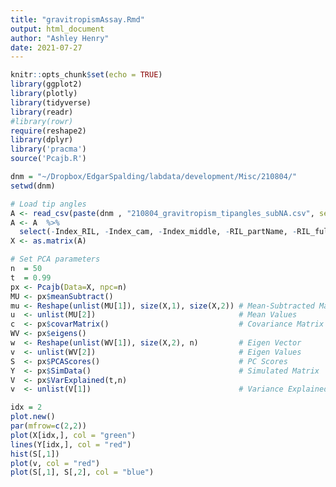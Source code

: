 ```yaml
---
title: "gravitropismAssay.Rmd"
output: html_document
author: "Ashley Henry"
date: 2021-07-27
---
```


```r
knitr::opts_chunk$set(echo = TRUE)
library(ggplot2)
library(plotly)
library(tidyverse)
library(readr)
#library(rowr)
require(reshape2)
library(dplyr)
library('pracma')
source('Pcajb.R')

```

```r
dnm = "~/Dropbox/EdgarSpalding/labdata/development/Misc/210804/"
setwd(dnm)

# Load tip angles
A <- read_csv(paste(dnm , "210804_gravitropism_tipangles_subNA.csv", sep = ""))
A <- A  %>%
  select(-Index_RIL, -Index_cam, -Index_middle, -RIL_partName, -RIL_fullName, -RIL)
X <- as.matrix(A)

# Set PCA parameters
n  = 50
t  = 0.99
px <- Pcajb(Data=X, npc=n)
MU <- px$meanSubtract()
mu <- Reshape(unlist(MU[1]), size(X,1), size(X,2)) # Mean-Subtracted Matrix
u  <- unlist(MU[2])                                # Mean Values
c  <- px$covarMatrix()                             # Covariance Matrix
WV <- px$eigens()
w  <- Reshape(unlist(WV[1]), size(X,2), n)         # Eigen Vector
v  <- unlist(WV[2])                                # Eigen Values
S  <- px$PCAScores()                               # PC Scores
Y  <- px$SimData()                                 # Simulated Matrix
V  <- px$VarExplained(t,n)                         
v  <- unlist(V[1])                                 # Variance Explained
```

```r
idx = 2
plot.new()
par(mfrow=c(2,2))
plot(X[idx,], col = "green") 
lines(Y[idx,], col = "red")
hist(S[,1])
plot(v, col = "red")
plot(S[,1], S[,2], col = "blue")

```

```r


```






